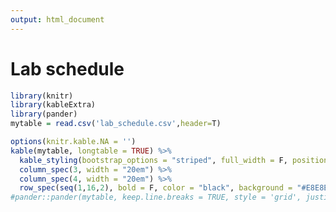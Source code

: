 ```yaml
---
output: html_document
---
```


# Lab schedule

```r
library(knitr)
library(kableExtra)
library(pander)
mytable = read.csv('lab_schedule.csv',header=T)

options(knitr.kable.NA = '')
kable(mytable, longtable = TRUE) %>%
  kable_styling(bootstrap_options = "striped", full_width = F, position = "left") %>% 
  column_spec(3, width = "20em") %>%
  column_spec(4, width = "20em") %>%
  row_spec(seq(1,16,2), bold = F, color = "black", background = "#E8E8E8")
#pander::pander(mytable, keep.line.breaks = TRUE, style = 'grid', justify = 'left')

```
